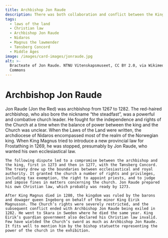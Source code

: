 ```yaml
---
title: Archbishop Jon Raude
description: There was both collaboration and conflict between the King and the Archbishop!
tags:
  - laws of the land
  - Christian law
  - Archbishop Jon Raude
  - Nidaros
  - Magnus the lawmender
  - Tønsberg Concord
  - Middle Ages
image: /images/card-images/jonraude.jpg
alt: >-
  Bracteate of Jon Raude. NTNU Vitenskapsmuseet, CC BY 2.0, via Wikimedia
  Commons
---
```




# Archbishop Jon Raude

<Container stil="initial side">
    Jon Raude (Jon the Red) was archbishop from 1267 to 1282. The red-haired archbishop, who also bore the nickname “the steadfast”, was a powerful and combative church leader. He fought for the independence and rights of the Church at a time when the balance of power between the king and the Church was unclear. When the Laws of the Land were written, the archdiocese of Nidaros encompassed most of the realm of the Norwegian king. When King Magnus tried to introduce a new provincial law for Frostathing in 1269, he was stopped, presumably by Jon Raude, who wanted his own ecclesiastical law. 
    
    The following dispute led to a compromise between the archbishop and the king, first in 1273 and then in 1277, with the Tønsberg Concord. The treaty drew up the boundaries between ecclesiastical and royal authority. It granted the church a number of rights and privileges, including tax exemption, the right to appoint priests, and to judge and impose fines in matters concerning the church. Jon Raude prepared his own Christian law, which probably was ready by 1273. 
    
    After King Magnus died in 1280, the kingdom was ruled by the barons and dowager queen Ingeborg on behalf of the minor King Eirik Magnusson. The Church’s rights were severely restricted, and the subsequent conflict ended with Archbishop Jon Raude being exiled in 1282. He went to Skara in Sweden where he died the same year. King Eirik’s guardian government also declared his Christian law invalid. Few have wielded the Church’s sword as much as Archbishop Jon Raude. It fits well to mention him by the bishop statuette representing the power of the church in the exhibition.

</Container>

<Figure
    image="/images/prologen/erkebispegarden.jpg"
    title="The Archbishop's headquarters in Bergen. Reconstruction by Arkikon"
    alt="Rekonstruction of the Archbishop's headquarters in Bergen."
>
</Figure>
